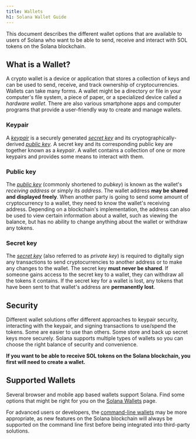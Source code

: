 ```yaml
---
title: Wallets
h1: Solana Wallet Guide
---
```


This document describes the different wallet options that are available to users
of Solana who want to be able to send, receive and interact with SOL tokens on
the Solana blockchain.

## What is a Wallet?

A crypto wallet is a device or application that stores a collection of keys and
can be used to send, receive, and track ownership of cryptocurrencies. Wallets
can take many forms. A wallet might be a directory or file in your computer's
file system, a piece of paper, or a specialized device called a _hardware
wallet_. There are also various smartphone apps and computer programs that
provide a user-friendly way to create and manage wallets.

### Keypair

A [_keypair_](/docs/terminology#keypair) is a securely generated
[_secret key_](#secret-key) and its cryptographically-derived
[_public key_](#public-key). A secret key and its corresponding public key are
together known as a _keypair_. A wallet contains a collection of one or more
keypairs and provides some means to interact with them.

### Public key

The [_public key_](/docs/terminology#public-key-pubkey) (commonly shortened
to _pubkey_) is known as the wallet's _receiving address_ or simply its
_address_. The wallet address **may be shared and displayed freely**. When
another party is going to send some amount of cryptocurrency to a wallet, they
need to know the wallet's receiving address. Depending on a blockchain's
implementation, the address can also be used to view certain information about a
wallet, such as viewing the balance, but has no ability to change anything about
the wallet or withdraw any tokens.

### Secret key

The [_secret key_](/docs/terminology#private-key) (also referred to as
_private key_) is required to digitally sign any transactions to send
cryptocurrencies to another address or to make any changes to the wallet. The
secret key **must never be shared**. If someone gains access to the secret key
to a wallet, they can withdraw all the tokens it contains. If the secret key for
a wallet is lost, any tokens that have been sent to that wallet's address are
**permanently lost**.

## Security

Different wallet solutions offer different approaches to keypair security,
interacting with the keypair, and signing transactions to use/spend the tokens.
Some are easier to use than others. Some store and back up secret keys more
securely. Solana supports multiple types of wallets so you can choose the right
balance of security and convenience.

**If you want to be able to receive SOL tokens on the Solana blockchain, you
first will need to create a wallet.**

## Supported Wallets

Several browser and mobile app based wallets support Solana. Find some options
that might be right for you on the [Solana Wallets](/wallets)
page.

For advanced users or developers, the
[command-line wallets](https://docs.anza.xyz/cli/wallets) may be more
appropriate, as new features on the Solana blockchain will always be supported
on the command line first before being integrated into third-party solutions.

